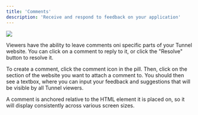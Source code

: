 ```yaml
---
title: 'Comments'
description: 'Receive and respond to feedback on your application'
---
```


<Frame>
  <img src="/assets/screenshots/features/collaboration/comments.gif" />
</Frame>

Viewers have the ability to leave comments oni specific parts of your Tunnel website. You can click on a comment to reply to it, or click the "Resolve" button to resolve it.

To create a comment, click the comment icon in the pill. Then, click on the section of the website you want to attach a comment to. You should then see a textbox, where you can input your feedback and suggestions that will be visible by all Tunnel viewers.

<Info>
A comment is anchored relative to the HTML element it is placed on, so it will display consistently across various screen sizes.
</Info>